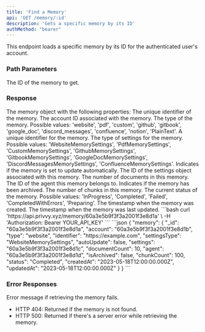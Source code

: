 ```yaml
---
title: 'Find a Memory'
api: 'GET /memory/:id'
description: 'Gets a specific memory by its ID'
authMethod: "bearer"
---
```


This endpoint loads a specific memory by its ID for the authenticated user's account.

### Path Parameters

<ParamField path="id" type="string" required>
  The ID of the memory to get.
</ParamField>

### Response

<ResponseField name="memory" type="object">
  The memory object with the following properties:
</ResponseField>

<ResponseField name="_id" type="string">
  The unique identifier of the memory.
</ResponseField>

<ResponseField name="account" type="string">
  The account ID associated with the memory.
</ResponseField>

<ResponseField name="type" type="string">
  The type of the memory. Possible values: 'website', 'pdf', 'custom', 'github', 'gitbook', 'google_doc', 'discord_messages', 'confluence', 'notion', 'PlainText'.
</ResponseField>

<ResponseField name="identifier" type="string">
  A unique identifier for the memory.
</ResponseField>

<ResponseField name="settingsType" type="string">
  The type of settings for the memory. Possible values: 'WebsiteMemorySettings', 'PdfMemorySettings', 'CustomMemorySettings', 'GithubMemorySettings', 'GitbookMemorySettings', 'GoogleDocMemorySettings', 'DiscordMessagesMemorySettings', 'ConfluenceMemorySettings'.
</ResponseField>

<ResponseField name="autoUpdate" type="boolean">
  Indicates if the memory is set to update automatically.
</ResponseField>

<ResponseField name="settings" type="string">
  The ID of the settings object associated with this memory.
</ResponseField>

<ResponseField name="documentCount" type="number">
  The number of documents in this memory.
</ResponseField>

<ResponseField name="agent" type="string">
  The ID of the agent this memory belongs to.
</ResponseField>

<ResponseField name="isArchived" type="boolean">
  Indicates if the memory has been archived.
</ResponseField>

<ResponseField name="chunkCount" type="number">
  The number of chunks in this memory.
</ResponseField>

<ResponseField name="status" type="string">
  The current status of the memory. Possible values: 'InProgress', 'Completed', 'Failed', 'CompletedWithErrors', 'Preparing'.
</ResponseField>

<ResponseField name="createdAt" type="string">
  The timestamp when the memory was created.
</ResponseField>

<ResponseField name="updatedAt" type="string">
  The timestamp when the memory was last updated.
</ResponseField>

<RequestExample>
```bash
curl 'https://api.privvy.xyz/memory/60a3e5b9f3f3a2001f3e8d1a' \
-H 'Authorization: Bearer YOUR_API_KEY'
```
</RequestExample>

<ResponseExample>
```json
{
  "memory": {
    "_id": "60a3e5b9f3f3a2001f3e8d1a",
    "account": "60a3e5b9f3f3a2001f3e8d1b",
    "type": "website",
    "identifier": "https://example.com",
    "settingsType": "WebsiteMemorySettings",
    "autoUpdate": false,
    "settings": "60a3e5b9f3f3a2001f3e8d1c",
    "documentCount": 10,
    "agent": "60a3e5b9f3f3a2001f3e8d1d",
    "isArchived": false,
    "chunkCount": 100,
    "status": "Completed",
    "createdAt": "2023-05-18T12:00:00.000Z",
    "updatedAt": "2023-05-18T12:00:00.000Z"
  }
}
```
</ResponseExample>

### Error Responses

<ResponseField name="error" type="string">
  Error message if retrieving the memory fails.
</ResponseField>

- HTTP 404: Returned if the memory is not found.
- HTTP 500: Returned if there's a server error while retrieving the memory.
